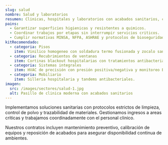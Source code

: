```yaml
---
slug: salud
nombre: Salud y laboratorios
resumen: Clinicas, hospitales y laboratorios con acabados sanitarios, control de infecciones y continuidad operativa.
pains:
  - Garantizar superficies higienicas y resistentes a quimicos.
  - Coordinar trabajos por etapas sin interrumpir servicios criticos.
  - Cumplir normativas MINSA, NFPA, ASHRAE y protocolos de bioseguridad.
kitRecomendado:
  - categoria: Pisos
    item: Vinilico homogeneo con soldadura termo fusionada y zocalo sanitario.
  - categoria: Recubrimientos de ventanas
    item: Cortinas blackout hospitalarias con tratamientos antibacteriales.
  - categoria: Sistemas integrales
    item: HVAC de precisión con presión positiva/negativa y monitoreo BMS.
  - categoria: Mobiliario
    item: Silleria hospitalaria y tandems antibacteriales.
imagen:
  src: /images/sectores/salud-1.jpg
  alt: Pasillo de clinica moderna con acabados sanitarios
---
```


Implementamos soluciones sanitarias con protocolos estrictos de limpieza, control de polvo y trazabilidad de materiales. Gestionamos ingresos a areas criticas y trabajamos coordinadamente con el personal clinico.

Nuestros contratos incluyen mantenimiento preventivo, calibración de equipos y reposición de acabados para asegurar disponibilidad continua de ambientes.
